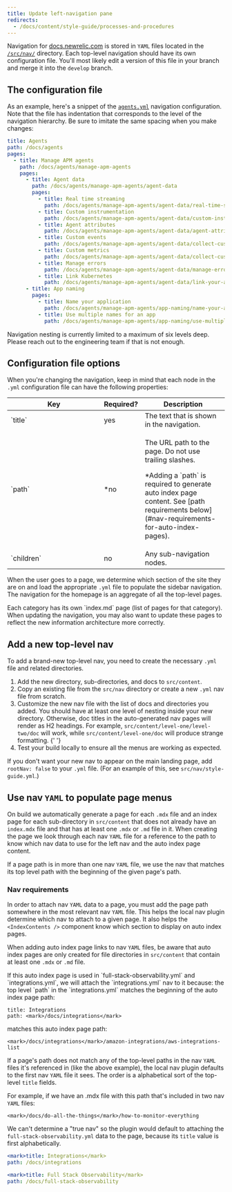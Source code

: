 ```yaml
---
title: Update left-navigation pane
redirects:
  - /docs/content/style-guide/processes-and-procedures
---
```


Navigation for [docs.newrelic.com](https://docs.newrelic.com) is stored in `YAML` files located in the [`/src/nav/`](https://github.com/newrelic/docs-website/tree/develop/src/nav) directory. Each top-level navigation should have its own configuration file. You'll most likely edit a version of this file in your branch and merge it into the `develop` branch.

## The configuration file

As an example, here's a snippet of the [`agents.yml`](https://github.com/newrelic/docs-website/tree/develop/src/nav/agents.yml) navigation configuration. Note that the file has indentation that corresponds to the level of the navigation hierarchy. Be sure to imitate the same spacing when you make changes:

```yml
title: Agents
path: /docs/agents
pages:
  - title: Manage APM agents
    path: /docs/agents/manage-apm-agents
    pages:
      - title: Agent data
        path: /docs/agents/manage-apm-agents/agent-data
        pages:
          - title: Real time streaming
            path: /docs/agents/manage-apm-agents/agent-data/real-time-streaming
          - title: Custom instrumentation
            path: /docs/agents/manage-apm-agents/agent-data/custom-instrumentation
          - title: Agent attributes
            path: /docs/agents/manage-apm-agents/agent-data/agent-attributes
          - title: Custom events
            path: /docs/agents/manage-apm-agents/agent-data/collect-custom-events
          - title: Custom metrics
            path: /docs/agents/manage-apm-agents/agent-data/collect-custom-metrics
          - title: Manage errors
            path: /docs/agents/manage-apm-agents/agent-data/manage-errors-apm-collect-ignore-or-mark-expected
          - title: Link Kubernetes
            path: /docs/agents/manage-apm-agents/agent-data/link-your-applications-kubernetes
      - title: App naming
        pages:
          - title: Name your application
            path: /docs/agents/manage-apm-agents/app-naming/name-your-application
          - title: Use multiple names for an app
            path: /docs/agents/manage-apm-agents/app-naming/use-multiple-names-app
```

<Callout variant="tip">
  Navigation nesting is currently limited to a maximum of six levels deep.
  Please reach out to the engineering team if that is not enough.
</Callout>

## Configuration file options

When you're changing the navigation, keep in mind that each node in the `.yml` configuration file can have the following properties:

<table>
  <thead>
    <tr>
      <th style="width:200px">Key</th>
      <th>Required?</th>
      <th>Description</th>
    </tr>
  </thead>
  <tbody>
    <tr>
      <td>`title`</td>
      <td>yes</td>
      <td>The text that is shown in the navigation.</td>
    </tr>
    <tr>
      <td>`path`</td>
      <td>&#42;no</td>
      <td>
        <p>The URL path to the page. Do not use trailing slashes.</p>
        <p>
          &#42;Adding a `path` is required to generate auto index page content.
          See [path requirements below](#nav-requirements-for-auto-index-pages).
        </p>
      </td>
    </tr>
    <tr>
      <td>`children`</td>
      <td>no</td>
      <td>Any sub-navigation nodes.</td>
    </tr>
  </tbody>
</table>

When the user goes to a page, we determine which section of the site they are on and load the appropriate `.yml` file to populate the sidebar navigation. The navigation for the homepage is an aggregate of all the top-level pages.

<Callout variant="tip">
  Each category has its own `index.md` page (list of pages for that category).
  When updating the navigation, you may also want to update these pages to
  reflect the new information architecture more correctly.
</Callout>

## Add a new top-level nav

To add a brand-new top-level nav, you need to create the necessary `.yml` file and related directories.

1. Add the new directory, sub-directories, and docs to `src/content`.
2. Copy an existing file from the `src/nav` directory or create a new `.yml` nav file from scratch.
3. Customize the new nav file with the list of docs and directories you added.
   <Callout variant="tip">
     You should have at least one level of nesting inside your new directory.
     Otherwise, doc titles in the auto-generated nav pages will render as H2
     headings. For example, `src/content/level-one/level-two/doc` will work,
     while `src/content/level-one/doc` will produce strange formatting.
   </Callout>{' '}
4. Test your build locally to ensure all the menus are working as expected.

If you don't want your new nav to appear on the main landing page, add `rootNav: false` to your `.yml` file. (For an example of this, see `src/nav/style-guide.yml`.)

## Use nav `YAML` to populate page menus

On build we automatically generate a page for each `.mdx` file and an index page for each sub-directory in `src/content` that does not already have an `index.mdx` file and that has at least one `.mdx` or `.md` file in it. When creating the page we look through each nav `YAML` file for a reference to the path to know which nav data to use for the left nav and the auto index page content.

If a page path is in more than one nav `YAML` file, we use the nav that matches its top level path with the beginning of the given page's path.

### Nav requirements

In order to attach nav `YAML` data to a page, you must add the page path somewhere in the most relevant nav `YAML` file. This helps the local nav plugin determine which nav to attach to a given page. It also helps the `<IndexContents />` component know which section to display on auto index pages.

When adding auto index page links to nav `YAML` files, be aware that auto index pages are only created for file directories in `src/content` that contain at least one `.mdx` or `.md` file.

<Callout variant="tip" title="Example">
  If this auto index page is used in `full-stack-observability.yml` and `integrations.yml`, we will attach the `integrations.yml` nav to it because:
  the top level `path` in the `integrations.yml` matches the beginning of the auto index page path:

```
title: Integrations
path: <mark>/docs/integrations</mark>
```

matches this auto index page path:

```
<mark>/docs/integrations</mark>/amazon-integrations/aws-integrations-list
```

</Callout>

If a page's path does not match any of the top-level paths in the nav `YAML` files it's referenced in (like the above example), the local nav plugin defaults to the first nav `YAML` file it sees. The order is a alphabetical sort of the top-level `title` fields.

For example, if we have an .mdx file with this path that's included in two nav `YAML` files:

```
<mark>/docs/do-all-the-things</mark>/how-to-monitor-everything
```

We can't determine a "true nav" so the plugin would default to attaching the `full-stack-observability.yml` data to the page, because its `title` value is first alphabetically.

```yaml fileName=src/nav/integrations.yml
<mark>title: Integrations</mark>
path: /docs/integrations
```

```yaml fileName=src/nav/full-stack-observability.yml
<mark>title: Full Stack Observability</mark>
path: /docs/full-stack-observability
```
